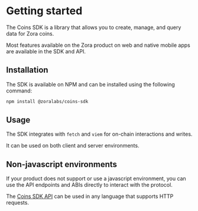 # Getting started

The Coins SDK is a library that allows you to create, manage, and query data for Zora coins.

Most features available on the Zora product on web and native mobile apps are available in the SDK and API.

## Installation

The SDK is available on NPM and can be installed using the following command:

```bash
npm install @zoralabs/coins-sdk
```

## Usage

The SDK integrates with `fetch` and `viem` for on-chain interactions and writes.

It can be used on both client and server environments.

## Non-javascript environments

If your product does not support or use a javascript environment, you can use the API endpoints and ABIs directly to interact with the protocol.

The [Coins SDK API](/coins/sdk/queries#non-javascript-usage) can be used in any language that supports HTTP requests.
